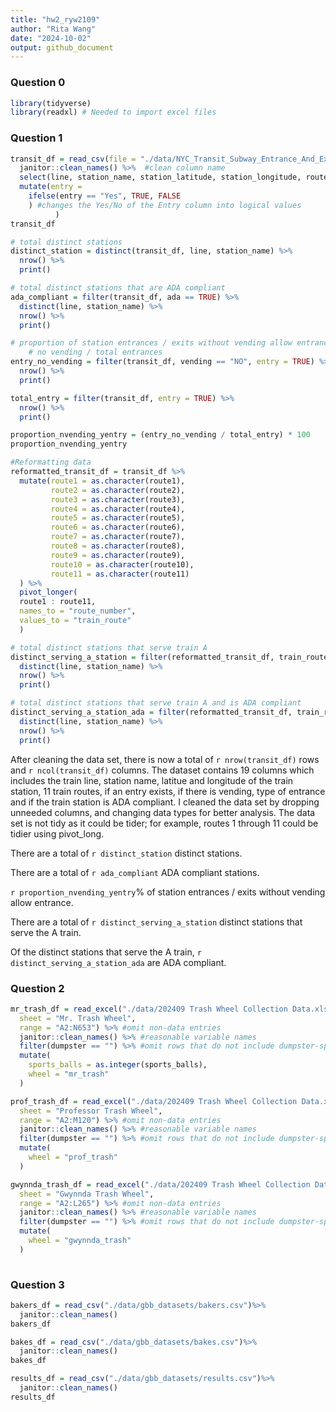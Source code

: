 ```yaml
---
title: "hw2_ryw2109"
author: "Rita Wang"
date: "2024-10-02"
output: github_document
---
```


### Question 0
```r
library(tidyverse)
library(readxl) # Needed to import excel files
```

### Question 1
```r
transit_df = read_csv(file = "./data/NYC_Transit_Subway_Entrance_And_Exit_Data.csv") %>%  #import data
  janitor::clean_names() %>%  #clean column name
  select(line, station_name, station_latitude, station_longitude, route1 : route11, entry, vending, entrance_type, ada) %>% #retain the columns desired
  mutate(entry = 
    ifelse(entry == "Yes", TRUE, FALSE
    ) #changes the Yes/No of the Entry column into logical values
          )
transit_df

# total distinct stations
distinct_station = distinct(transit_df, line, station_name) %>% 
  nrow() %>% 
  print()

# total distinct stations that are ADA compliant
ada_compliant = filter(transit_df, ada == TRUE) %>% 
  distinct(line, station_name) %>% 
  nrow() %>% 
  print()

# proportion of station entrances / exits without vending allow entrance?
    # no vending / total entrances
entry_no_vending = filter(transit_df, vending == "NO", entry = TRUE) %>% 
  nrow() %>% 
  print()

total_entry = filter(transit_df, entry = TRUE) %>% 
  nrow() %>% 
  print()

proportion_nvending_yentry = (entry_no_vending / total_entry) * 100
proportion_nvending_yentry

#Reformatting data
reformatted_transit_df = transit_df %>% 
  mutate(route1 = as.character(route1), 
         route2 = as.character(route2), 
         route3 = as.character(route3), 
         route4 = as.character(route4), 
         route5 = as.character(route5), 
         route6 = as.character(route6), 
         route7 = as.character(route7), 
         route8 = as.character(route8), 
         route9 = as.character(route9), 
         route10 = as.character(route10), 
         route11 = as.character(route11)
  ) %>% 
  pivot_longer(
  route1 : route11,
  names_to = "route_number",
  values_to = "train_route"
  )

# total distinct stations that serve train A
distinct_serving_a_station = filter(reformatted_transit_df, train_route == "A") %>% 
  distinct(line, station_name) %>% 
  nrow() %>% 
  print()

# total distinct stations that serve train A and is ADA compliant
distinct_serving_a_station_ada = filter(reformatted_transit_df, train_route == "A", ada == TRUE) %>% 
  distinct(line, station_name) %>% 
  nrow() %>% 
  print()
```
After cleaning the data set, there is now a total of `r nrow(transit_df)` rows and `r ncol(transit_df)` columns. The dataset contains 19 columns which includes the train line, station name, latitue and longitude of the train station, 11 train routes, if an entry exists, if there is vending, type of entrance and if the train station is ADA compliant. I cleaned the data set by dropping unneeded columns, and changing data types for better analysis. The data set is not tidy as it could be tider; for example, routes 1 through 11 could be tidier using pivot_long. 

There are a total of `r distinct_station` distinct stations.

There are a total of `r ada_compliant` ADA compliant stations.

`r proportion_nvending_yentry`% of station entrances / exits without vending allow entrance.

There are a total of `r distinct_serving_a_station` distinct stations that serve the A train.

Of the distinct stations that serve the A train, `r distinct_serving_a_station_ada` are ADA compliant.

### Question 2
```r
mr_trash_df = read_excel("./data/202409 Trash Wheel Collection Data.xlsx", 
  sheet = "Mr. Trash Wheel", 
  range = "A2:N653") %>% #omit non-data entries
  janitor::clean_names() %>% #reasonable variable names
  filter(dumpster == "") %>% #omit rows that do not include dumpster-specific data
  mutate(
    sports_balls = as.integer(sports_balls),
    wheel = "mr_trash"
  )

prof_trash_df = read_excel("./data/202409 Trash Wheel Collection Data.xlsx", 
  sheet = "Professor Trash Wheel", 
  range = "A2:M120") %>% #omit non-data entries
  janitor::clean_names() %>% #reasonable variable names
  filter(dumpster == "") %>% #omit rows that do not include dumpster-specific data
  mutate(
    wheel = "prof_trash"
  )

gwynnda_trash_df = read_excel("./data/202409 Trash Wheel Collection Data.xlsx", 
  sheet = "Gwynnda Trash Wheel", 
  range = "A2:L265") %>% #omit non-data entries
  janitor::clean_names() %>% #reasonable variable names
  filter(dumpster == "") %>% #omit rows that do not include dumpster-specific data
  mutate(
    wheel = "gwynnda_trash"
  )
  

```

### Question 3
```r
bakers_df = read_csv("./data/gbb_datasets/bakers.csv")%>% 
  janitor::clean_names()
bakers_df

bakes_df = read_csv("./data/gbb_datasets/bakes.csv")%>% 
  janitor::clean_names()
bakes_df

results_df = read_csv("./data/gbb_datasets/results.csv")%>% 
  janitor::clean_names()
results_df


```